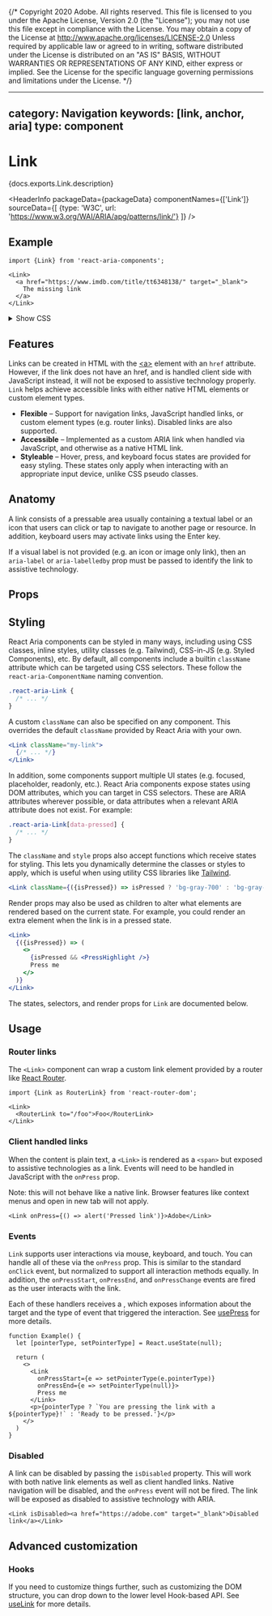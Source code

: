 {/* Copyright 2020 Adobe. All rights reserved.
This file is licensed to you under the Apache License, Version 2.0 (the "License");
you may not use this file except in compliance with the License. You may obtain a copy
of the License at http://www.apache.org/licenses/LICENSE-2.0
Unless required by applicable law or agreed to in writing, software distributed under
the License is distributed on an "AS IS" BASIS, WITHOUT WARRANTIES OR REPRESENTATIONS
OF ANY KIND, either express or implied. See the License for the specific language
governing permissions and limitations under the License. */}



---
category: Navigation
keywords: [link, anchor, aria]
type: component
---

# Link

<PageDescription>{docs.exports.Link.description}</PageDescription>

<HeaderInfo
  packageData={packageData}
  componentNames={['Link']}
  sourceData={[
    {type: 'W3C', url: 'https://www.w3.org/WAI/ARIA/apg/patterns/link/'}
  ]} />

## Example

```tsx example
import {Link} from 'react-aria-components';

<Link>
  <a href="https://www.imdb.com/title/tt6348138/" target="_blank">
    The missing link
  </a>
</Link>
```

<details>
  <summary style={{fontWeight: 'bold'}}><ChevronRight size="S" /> Show CSS</summary>

```css
.react-aria-Link {
  color: var(--spectrum-global-color-blue-600);
  font-size: 18px;
  transition: all 200ms;
  text-decoration: underline;
  cursor: pointer;
  outline: none;
  position: relative;

  &[data-hovered] {
    text-decoration-style: wavy;
  }

  &[data-pressed] {
    color: var(--spectrum-global-color-blue-700);
  }

  &[aria-disabled] {
    cursor: default;
    color: gray;
  }

  &[data-focus-visible]:after {
    content: '';
    position: absolute;
    inset: -1px -4px;
    border-radius: 4px;
    box-shadow: 0 0 0 2px slateblue;
  }
}
```

</details>

## Features

Links can be created in HTML with the [&lt;a&gt;](https://developer.mozilla.org/en-US/docs/Web/HTML/Element/a)
element with an `href` attribute. However, if the link does not have an href, and is
handled client side with JavaScript instead, it will not be exposed to assistive technology properly.
`Link` helps achieve accessible links with either native HTML elements or custom element types.

* **Flexible** – Support for navigation links, JavaScript handled links, or custom element types (e.g. router links). Disabled links are also supported.
* **Accessible** – Implemented as a custom ARIA link when handled via JavaScript, and otherwise as a native HTML link.
* **Styleable** – Hover, press, and keyboard focus states are provided for easy styling. These states only apply when interacting with an appropriate input device, unlike CSS pseudo classes.

## Anatomy

A link consists of a pressable area usually containing a textual label or an icon
that users can click or tap to navigate to another page or resource. In addition,
keyboard users may activate links using the <Keyboard>Enter</Keyboard> key.

If a visual label is not provided (e.g. an icon or image only link), then an `aria-label` or
`aria-labelledby` prop must be passed to identify the link to assistive technology.

## Props

<PropTable component={docs.exports.Link} links={docs.links} />

## Styling

React Aria components can be styled in many ways, including using CSS classes, inline styles, utility classes (e.g. Tailwind), CSS-in-JS (e.g. Styled Components), etc. By default, all components include a builtin `className` attribute which can be targeted using CSS selectors. These follow the `react-aria-ComponentName` naming convention.

```css
.react-aria-Link {
  /* ... */
}
```

A custom `className` can also be specified on any component. This overrides the default `className` provided by React Aria with your own.

```jsx
<Link className="my-link">
  {/* ... */}
</Link>
```

In addition, some components support multiple UI states (e.g. focused, placeholder, readonly, etc.). React Aria components expose states using DOM attributes, which you can target in CSS selectors. These are ARIA attributes wherever possible, or data attributes when a relevant ARIA attribute does not exist. For example:

```css
.react-aria-Link[data-pressed] {
  /* ... */
}
```

The `className` and `style` props also accept functions which receive states for styling. This lets you dynamically determine the classes or styles to apply, which is useful when using utility CSS libraries like [Tailwind](https://tailwindcss.com/).

```jsx
<Link className={({isPressed}) => isPressed ? 'bg-gray-700' : 'bg-gray-600'} />
```

Render props may also be used as children to alter what elements are rendered based on the current state. For example, you could render an extra element when the link is in a pressed state.

```jsx
<Link>
  {({isPressed}) => (
    <>
      {isPressed && <PressHighlight />}
      Press me
    </>
  )}
</Link>
```

The states, selectors, and render props for `Link` are documented below.

<StateTable properties={docs.exports.LinkRenderProps.properties} />

## Usage

### Router links

The `<Link>` component can wrap a custom link element provided by a router like [React Router](https://reacttraining.com/react-router/).

```tsx
import {Link as RouterLink} from 'react-router-dom';

<Link>
  <RouterLink to="/foo">Foo</RouterLink>
</Link>
```

### Client handled links

When the content is plain text, a `<Link>` is rendered as a `<span>` but exposed to assistive technologies as a link. Events will need to be handled in JavaScript with the `onPress` prop.

Note: this will not behave like a native link. Browser features like context menus and open in new tab will not apply.

```tsx example
<Link onPress={() => alert('Pressed link')}>Adobe</Link>
```

### Events

`Link` supports user interactions via mouse, keyboard, and touch. You can handle all of these via the `onPress` prop. This is similar to the standard `onClick` event, but normalized to support all interaction methods equally. In addition, the `onPressStart`, `onPressEnd`, and `onPressChange` events are fired as the user interacts with the link.

Each of these handlers receives a <TypeLink links={typesDocs.links} type={typesDocs.exports.PressEvent} />, which exposes information about the target and the type of event that triggered the interaction. See [usePress](usePress.html) for more details.

```tsx example
function Example() {
  let [pointerType, setPointerType] = React.useState(null);

  return (
    <>
      <Link
        onPressStart={e => setPointerType(e.pointerType)}
        onPressEnd={e => setPointerType(null)}>
        Press me
      </Link>
      <p>{pointerType ? `You are pressing the link with a ${pointerType}!` : 'Ready to be pressed.'}</p>
    </>
  )
}
```

### Disabled

A link can be disabled by passing the `isDisabled` property. This will work with both native
link elements as well as client handled links. Native navigation will be disabled, and the `onPress`
event will not be fired. The link will be exposed as disabled to assistive technology with ARIA.

```tsx example
<Link isDisabled><a href="https://adobe.com" target="_blank">Disabled link</a></Link>
```

## Advanced customization

### Hooks

If you need to customize things further, such as customizing the DOM structure, you can drop down to the lower level Hook-based API. See [useLink](useLink.html) for more details.
